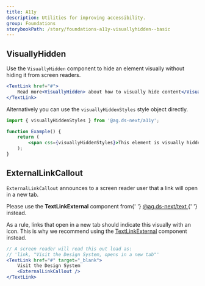 ```yaml
---
title: A11y
description: Utilities for improving accessibility.
group: Foundations
storybookPath: /story/foundations-a11y-visuallyhidden--basic
---
```


## VisuallyHidden

Use the `VisuallyHidden` component to hide an element visually without hiding it from screen readers.

```jsx live
<TextLink href="#">
	Read more<VisuallyHidden> about how to visually hide content</VisuallyHidden>
</TextLink>
```

Alternatively you can use the `visuallyHiddenStyles` style object directly.

```jsx
import { visuallyHiddenStyles } from '@ag.ds-next/a11y';

function Example() {
	return (
		<span css={visuallyHiddenStyles}>This element is visually hidden</span>
	);
}
```

## ExternalLinkCallout

`ExternalLinkCallout` announces to a screen reader user that a link will open in a new tab.

<PageAlert tone="warning">
	<p>
		Please use the <strong>TextLinkExternal</strong> component from{' '}
		<a href="https://steelthreads.github.io/agds-next/packages/navigation/text-link#TextLinkExternal">
			@ag.ds-next/text
		</a>{' '}
		instead.
	</p>
</PageAlert>

As a rule, links that open in a new tab should indicate this visually with an icon. This is why we recommend using the [TextLinkExternal](https://steelthreads.github.io/agds-next/packages/navigation/text-link#TextLinkExternal) component instead.

```jsx
// A screen reader will read this out load as:
// 'link, "Visit the Design System, opens in a new tab"'
<TextLink href="#" target="_blank">
	Visit the Design System
	<ExternalLinkCallout />
</TextLink>
```
